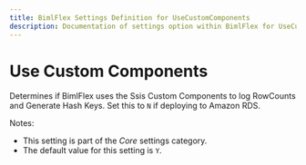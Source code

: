 ---
title: BimlFlex Settings Definition for UseCustomComponents
description: Documentation of settings option within BimlFlex for UseCustomComponents
---
<head>
  <meta name="varigenceProduct" content="BimlFlex"></meta>
  <meta name="varigenceArticleType" content="Reference"></meta>
</head>


# Use Custom Components

Determines if BimlFlex uses the Ssis Custom Components to log RowCounts and Generate Hash Keys. Set this to `N` if deploying to Amazon RDS.

Notes:

* This setting is part of the *Core* settings category.
* The default value for this setting is `Y`.
